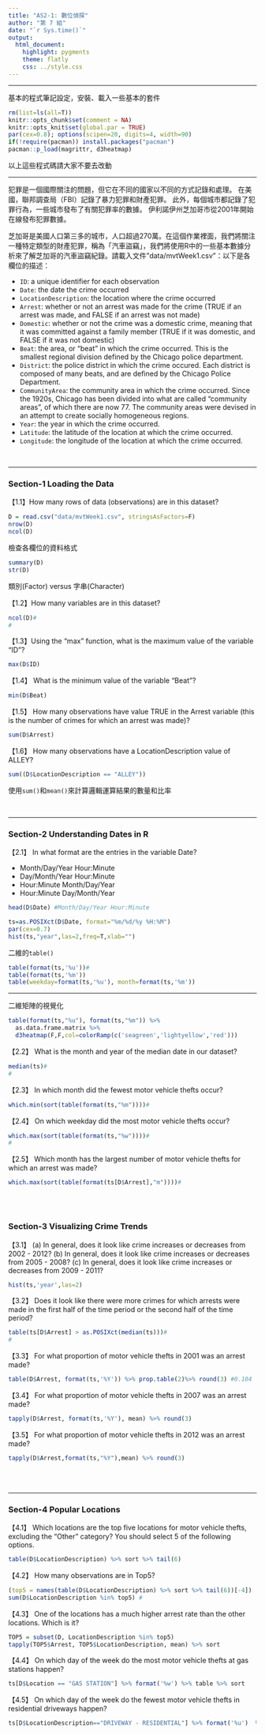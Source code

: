 ```yaml
---
title: "AS2-1: 數位偵探"
author: "第 7 組"
date: "`r Sys.time()`"
output: 
  html_document:
    highlight: pygments
    theme: flatly
    css: ../style.css
---
```


<hr>
基本的程式筆記設定，安裝、載入一些基本的套件
```r
rm(list=ls(all=T))
knitr::opts_chunk$set(comment = NA)
knitr::opts_knit$set(global.par = TRUE)
par(cex=0.8); options(scipen=20, digits=4, width=90)
if(!require(pacman)) install.packages("pacman")
pacman::p_load(magrittr, d3heatmap)
```
以上這些程式碼請大家不要去改動<br>

<hr>

犯罪是一個國際關注的問題，但它在不同的國家以不同的方式記錄和處理。 在美國，聯邦調查局（FBI）記錄了暴力犯罪和財產犯罪。 此外，每個城市都記錄了犯罪行為，一些城市發布了有關犯罪率的數據。 伊利諾伊州芝加哥市從2001年開始在線發布犯罪數據。

芝加哥是美國人口第三多的城市，人口超過270萬。在這個作業裡面，我們將關注一種特定類型的財產犯罪，稱為「汽車盜竊」，我們將使用R中的一些基本數據分析來了解芝加哥的汽車盜竊紀錄。請載入文件"data/mvtWeek1.csv"：以下是各欄位的描述：

+ `ID`: a unique identifier for each observation
+ `Date`: the date the crime occurred
+ `LocationDescription`: the location where the crime occurred
+ `Arrest`: whether or not an arrest was made for the crime (TRUE if an arrest was made, and FALSE if an arrest was not made)
+ `Domestic`: whether or not the crime was a domestic crime, meaning that it was committed against a family member (TRUE if it was domestic, and FALSE if it was not domestic)
+ `Beat`: the area, or "beat" in which the crime occurred. This is the smallest regional division defined by the Chicago police department.
+ `District`: the police district in which the crime occured. Each district is composed of many beats, and are defined by the Chicago Police Department.
+ `CommunityArea`: the community area in which the crime occurred. Since the 1920s, Chicago has been divided into what are called "community areas", of which there are now 77. The community areas were devised in an attempt to create socially homogeneous regions.
+ `Year`: the year in which the crime occurred.
+ `Latitude`: the latitude of the location at which the crime occurred.
+ `Longitude`: the longitude of the location at which the crime occurred.

<br><hr>

###  Section-1 Loading the Data

【1.1】How many rows of data (observations) are in this dataset?
```r
D = read.csv("data/mvtWeek1.csv", stringsAsFactors=F)
nrow(D)
ncol(D)
```

檢查各欄位的資料格式
```r
summary(D)
str(D)
```

類別(Factor) versus 字串(Character)

【1.2】How many variables are in this dataset?
```r
ncol(D)#
#
```


【1.3】Using the "max" function, what is the maximum value of the variable "ID"?
```r
max(D$ID)
```


【1.4】 What is the minimum value of the variable "Beat"?
```r
min(D$Beat)
```


【1.5】 How many observations have value TRUE in the Arrest variable (this is the number of crimes for which an arrest was made)?
```r
sum(D$Arrest)
```

【1.6】 How many observations have a LocationDescription value of ALLEY?
```r
sum((D$LocationDescription == "ALLEY"))
```
使用`sum()`和`mean()`來計算<z>邏輯運算</z>結果的<z>數量</z>和<z>比率</z>

<br><hr>

### Section-2 Understanding Dates in R

【2.1】 In what format are the entries in the variable Date?

+ Month/Day/Year Hour:Minute
+ Day/Month/Year Hour:Minute
+ Hour:Minute Month/Day/Year
+ Hour:Minute Day/Month/Year

```r
head(D$Date) #Month/Day/Year Hour:Minute
```

```r
ts=as.POSIXct(D$Date, format="%m/%d/%y %H:%M")
par(cex=0.7)
hist(ts,"year",las=2,freq=T,xlab="")
```

<z>二維的`table()`</z>
```r
table(format(ts,'%u'))#
table(format(ts,'%m'))
table(weekday=format(ts,'%u'), month=format(ts,'%m'))

```

- - -

<z>二維矩陣的視覺化</z>
```r
table(format(ts,"%u"), format(ts,"%m")) %>% 
  as.data.frame.matrix %>% 
  d3heatmap(F,F,col=colorRamp(c('seagreen','lightyellow','red')))
```

【2.2】 What is the month and year of the median date in our dataset? 
```r
median(ts)#
#
```

【2.3】 In which month did the fewest motor vehicle thefts occur?
```r
which.min(sort(table(format(ts,"%m"))))#
```

【2.4】 On which weekday did the most motor vehicle thefts occur?
```r
which.max(sort(table(format(ts,"%w"))))#
#
```

【2.5】 Which month has the largest number of motor vehicle thefts for which an arrest was made?
```r
which.max(sort(table(format(ts[D$Arrest],"m"))))#
```

<br><br>


### Section-3 Visualizing Crime Trends

【3.1】 (a) In general, does it look like crime increases or decreases from 2002 - 2012? (b) In general, does it look like crime increases or decreases from 2005 - 2008? (c) In general, does it look like crime increases or decreases from 2009 - 2011?
```r
hist(ts,'year',las=2)

```

【3.2】 Does it look like there were more crimes for which arrests were made in the first half of the time period or the second half of the time period?
```r

table(ts[D$Arrest] > as.POSIXct(median(ts)))#
#
```

【3.3】 For what proportion of motor vehicle thefts in 2001 was an arrest made?
```r
table(D$Arrest, format(ts,'%Y')) %>% prop.table(2)%>% round(3) #0.104
```

【3.4】 For what proportion of motor vehicle thefts in 2007 was an arrest made?
```r
tapply(D$Arrest, format(ts,'%Y'), mean) %>% round(3)
```

【3.5】 For what proportion of motor vehicle thefts in 2012 was an arrest made?
```r
tapply(D$Arrest,format(ts,"%Y"),mean) %>% round(3)
```

<br><br>

- - -

### Section-4 Popular Locations

【4.1】 Which locations are the top five locations for motor vehicle thefts, excluding the "Other" category? You should select 5 of the following options.

```r
table(D$LocationDescription) %>% sort %>% tail(6)
```

【4.2】 How many observations are in Top5?
```r
(top5 = names(table(D$LocationDescription) %>% sort %>% tail(6))[-4])
sum(D$LocationDescription %in% top5) #

```

【4.3】 One of the locations has a much higher arrest rate than the other locations. Which is it? 
```r
TOP5 = subset(D, LocationDescription %in% top5)
tapply(TOP5$Arrest, TOP5$LocationDescription, mean) %>% sort
```

【4.4】 On which day of the week do the most motor vehicle thefts at gas stations happen?
```r
ts[D$Location == "GAS STATION"] %>% format('%w') %>% table %>% sort
```

【4.5】 On which day of the week do the fewest motor vehicle thefts in residential driveways happen?
```r
ts[D$LocationDescription=="DRIVEWAY - RESIDENTIAL"] %>% format('%u')  %>% table %>% sort
```





